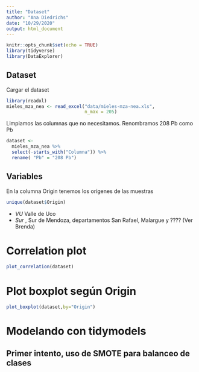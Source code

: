 ```yaml
---
title: "Dataset"
author: "Ana Diedrichs"
date: "10/29/2020"
output: html_document
---
```


```r
knitr::opts_chunk$set(echo = TRUE)
library(tidyverse)
library(DataExplorer)
```

## Dataset

Cargar el dataset 

```r
library(readxl)
mieles_mza_nea <- read_excel("data/mieles-mza-nea.xls", 
                             n_max = 205)

```

Limpiamos las columnas que no necesitamos. Renombramos 208 Pb como Pb

```r
dataset <- 
  mieles_mza_nea %>%  
  select(-starts_with("Columna")) %>% 
  rename( "Pb" = "208 Pb")
```

## Variables

En la columna Origin tenemos los orígenes de las muestras

```r
unique(dataset$Origin)

```

* *VU* Valle de Uco
* *Sur* , Sur de Mendoza, departamentos San Rafael, Malargue y  ???? (Ver Brenda)

# Correlation plot

```r
plot_correlation(dataset)
```

# Plot boxplot según Origin

```r

plot_boxplot(dataset,by="Origin")
```

# Modelando con tidymodels

## Primer intento, uso de SMOTE para balanceo de clases 


